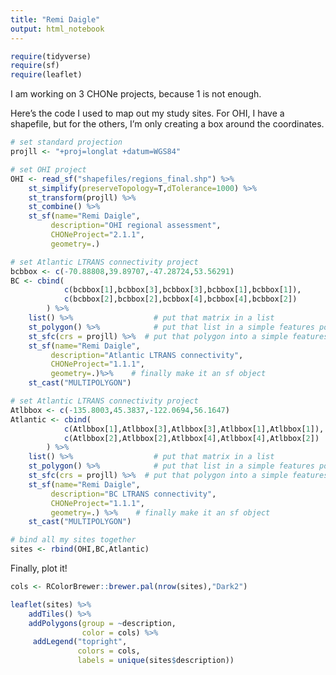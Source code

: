 ```yaml
---
title: "Remi Daigle"
output: html_notebook
---
```


```r
require(tidyverse)
require(sf)
require(leaflet)

```


I am working on 3 CHONe projects, because 1 is not enough.

Here's the code I used to map out my study sites. For OHI, I have a shapefile, but for the others, I'm only creating a box around the coordinates.

```r
# set standard projection
projll <- "+proj=longlat +datum=WGS84"

# set OHI project
OHI <- read_sf("shapefiles/regions_final.shp") %>% 
    st_simplify(preserveTopology=T,dTolerance=1000) %>%
    st_transform(projll) %>% 
    st_combine() %>% 
    st_sf(name="Remi Daigle",
         description="OHI regional assessment",
         CHONeProject="2.1.1",
         geometry=.) 

# set Atlantic LTRANS connectivity project
bcbbox <- c(-70.88808,39.89707,-47.28724,53.56291)
BC <- cbind(
            c(bcbbox[1],bcbbox[3],bcbbox[3],bcbbox[1],bcbbox[1]),
            c(bcbbox[2],bcbbox[2],bcbbox[4],bcbbox[4],bcbbox[2])
        ) %>% 
    list() %>%                  # put that matrix in a list
    st_polygon() %>%            # put that list in a simple features polygon
    st_sfc(crs = projll) %>%  # put that polygon into a simple features column and give projection info
    st_sf(name="Remi Daigle",
         description="Atlantic LTRANS connectivity",
         CHONeProject="1.1.1",
         geometry=.)%>%    # finally make it an sf object
    st_cast("MULTIPOLYGON")

# set Atlantic LTRANS connectivity project
Atlbbox <- c(-135.8003,45.3837,-122.0694,56.1647)
Atlantic <- cbind(
            c(Atlbbox[1],Atlbbox[3],Atlbbox[3],Atlbbox[1],Atlbbox[1]),
            c(Atlbbox[2],Atlbbox[2],Atlbbox[4],Atlbbox[4],Atlbbox[2])
        ) %>% 
    list() %>%                  # put that matrix in a list
    st_polygon() %>%            # put that list in a simple features polygon
    st_sfc(crs = projll) %>%  # put that polygon into a simple features column and give projection info
    st_sf(name="Remi Daigle",
         description="BC LTRANS connectivity",
         CHONeProject="1.1.1",
         geometry=.) %>%    # finally make it an sf object
    st_cast("MULTIPOLYGON")

# bind all my sites together
sites <- rbind(OHI,BC,Atlantic)

```

Finally, plot it!


```r
cols <- RColorBrewer::brewer.pal(nrow(sites),"Dark2")

leaflet(sites) %>%
    addTiles() %>% 
    addPolygons(group = ~description,
                color = cols) %>%
     addLegend("topright", 
               colors = cols,
               labels = unique(sites$description))
    
```